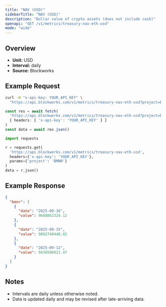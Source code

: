 ```yaml
---
title: "NAV (USD)"
sidebarTitle: "NAV (USD)"
description: "Dollar value of crypto assets (does not include cash)"
openapi: "GET /v1/metrics/treasury-nav-eth-usd"
mode: "wide"
---
```


## Overview

- **Unit:** USD
- **Interval:** daily
- **Source:** Blockworks

## Example Request

<CodeGroup>

```bash cURL
curl -H "x-api-key: YOUR_API_KEY" \
  "https://api.blockworks.com/v1/metrics/treasury-nav-eth-usd?project=BMNR"
```

```typescript TypeScript
const res = await fetch(
  'https://api.blockworks.com/v1/metrics/treasury-nav-eth-usd?project=BMNR',
  { headers: { 'x-api-key': 'YOUR_API_KEY' } }
)
const data = await res.json()
```

```python Python
import requests

r = requests.get(
  'https://api.blockworks.com/v1/metrics/treasury-nav-eth-usd',
  headers={'x-api-key': 'YOUR_API_KEY'},
  params={'project': 'BMNR'}
)
data = r.json()
```

</CodeGroup>

## Example Response

```json
{
  "bmnr": [
    {
      "date": "2025-09-16",
      "value": 9688862324.12
    },
    {
      "date": "2025-09-15",
      "value": 9802740448.82
    },
    {
      "date": "2025-09-12",
      "value": 9436506021.47
    }
  ]
}
```

## Notes
- Intervals are daily unless otherwise noted.
- Data is updated daily and may be revised after late-arriving data.